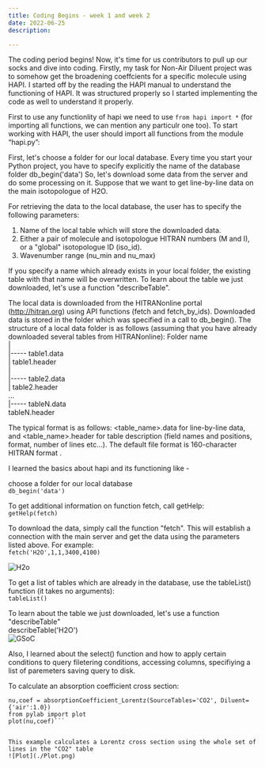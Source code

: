 ```yaml
---
title: Coding Begins - week 1 and week 2
date: 2022-06-25
description:

---
```


The coding period begins! Now, it's time for us contributors to pull up our socks and dive into coding.
Firstly, my task for Non-Air Diluent project was to somehow get the broadening coeffcients for a specific 
molecule using HAPI.
I started off by the reading the HAPI manual to understand the functioning of HAPI. It was structured properly so 
I started implementing the code as well to understand it properly.

First to use any functionlity of hapi we need to use `from hapi import *` (for importing all functions, we can mention any particulr one too).
To start working with HAPI, the user should import all functions from the module “hapi.py”:

First, let's choose a folder for our local database. Every time you start your Python project, you have to 
specify explicitly the name of the database folder db_begin('data')
So, let's download some data from the server and do some processing on it. Suppose that we want to 
get line-by-line data on the main isotopologue of H2O.

For retrieving the data to the local database, the user has to specify the following parameters:<br/>
1) Name of the local table which will store the downloaded data.<br/>
2) Either a pair of molecule and isotopologue HITRAN numbers (M and I), or a "global" isotopologue 
ID (iso_id).<br/>
3) Wavenumber range (nu_min and nu_max)<br/>

If you specify a name which already exists in your local folder, the existing table with that name 
will be overwritten.
To learn about the table we just downloaded, let's use a function "describeTable".

The local data is downloaded from the HITRANonline portal (http://hitran.org) using API functions 
(fetch and fetch_by_ids). Downloaded data is stored in the folder which was specified in a call to 
db_begin().
The structure of a local data folder is as follows (assuming that you have already downloaded several 
tables from HITRANonline):
Folder name<br />
 | <br />
 |----- table1.data<br />
 | table1.header<br />
 |<br />
 |----- table2.data<br />
 | table2.header<br />
…<br />
 |----- tableN.data<br />
 tableN.header<br />

The typical format is as follows: <table_name>.data for line-by-line data, and <table_name>.header
for table description (field names and positions, format, number of lines etc...). The default file format 
is 160-character HITRAN format .

I learned the basics about  hapi and its functioning like -

choose a folder for our local database <br/>
`db_begin('data')` <br/>

To get additional information on function fetch, call getHelp: <br/>
`getHelp(fetch)` <br/>

To download the data, simply call the function "fetch". This will establish a connection with the main 
server and get the data using the parameters listed above. For example: <br/>
`fetch('H2O',1,1,3400,4100)` <br/>

![H2o](./H2o.png) <br/>

To get a list of tables which are already in the database, use the tableList() function (it takes no 
arguments):<br/>
`tableList()`<br/>

To learn about the table we just downloaded, let's use a function "describeTable"<br/>
describeTable('H2O')<br/>
![GSoC](./GSoC.png)


Also, I learned about the select() function and how to apply certain conditions to query filetering conditions, accessing columns, specifiying a list of paremeters
saving query to disk.<br/>

To calculate an absorption coefficient cross section:<br/>

```fetch('CO2',2,1,2000,2100)<br/>
nu,coef = absorptionCoefficient_Lorentz(SourceTables='CO2', Diluent={'air':1.0})
from pylab import plot 
plot(nu,coef)```


This example calculates a Lorentz cross section using the whole set of lines in the "CO2" table
![Plot](./Plot.png)